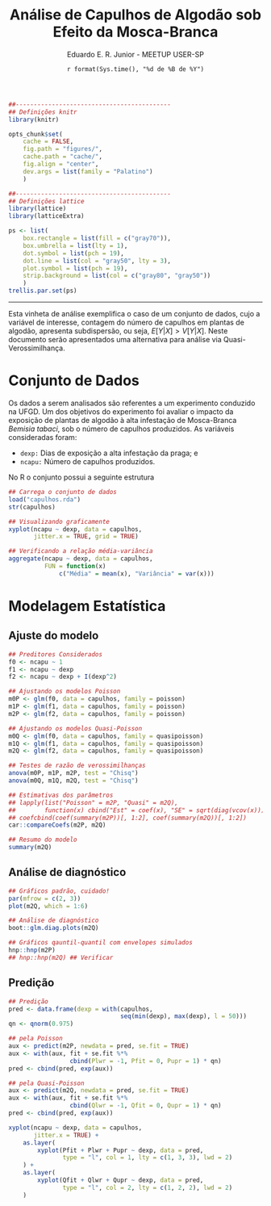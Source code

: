 % Análise de Capulhos de Algodão sob Efeito da Mosca-Branca
% Eduardo E. R. Junior - MEETUP USER-SP
% `r format(Sys.time(), "%d de %B de %Y")`

```r

##-------------------------------------------
## Definições knitr
library(knitr)

opts_chunk$set(
    cache = FALSE,
    fig.path = "figures/",
    cache.path = "cache/",
    fig.align = "center",
    dev.args = list(family = "Palatino")
    )

##-------------------------------------------
## Definições lattice
library(lattice)
library(latticeExtra)

ps <- list(
    box.rectangle = list(fill = c("gray70")),
    box.umbrella = list(lty = 1),
    dot.symbol = list(pch = 19),
    dot.line = list(col = "gray50", lty = 3),
    plot.symbol = list(pch = 19),
    strip.background = list(col = c("gray80", "gray50"))
    )
trellis.par.set(ps)

```

***

Esta vinheta de análise exemplifica o caso de um conjunto de dados, cujo
a variável de interesse, contagem do número de capulhos em plantas de
algodão, apresenta subdispersão, ou seja, $E[Y|X] > V[Y|X]$. Neste
documento serão apresentados uma alternativa para análise via
Quasi-Verossimilhança.

# Conjunto de Dados #

Os dados a serem analisados são referentes a um experimento conduzido na
UFGD. Um dos objetivos do experimento foi avaliar o impacto da exposição
de plantas de algodão à alta infestação de Mosca-Branca _Bemisia
tabaci_, sob o número de capulhos produzidos. As variáveis consideradas
foram:

* `dexp:` Dias de exposição a alta infestação da praga; e
* `ncapu:` Número de capulhos produzidos.

No R o conjunto possui a seguinte estrutura

```r

## Carrega o conjunto de dados
load("capulhos.rda")
str(capulhos)

```

```r

## Visualizando graficamente
xyplot(ncapu ~ dexp, data = capulhos,
       jitter.x = TRUE, grid = TRUE)

## Verificando a relação média-variância
aggregate(ncapu ~ dexp, data = capulhos,
          FUN = function(x)
              c("Média" = mean(x), "Variância" = var(x)))

```

# Modelagem Estatística #

## Ajuste do modelo ##

```r

## Preditores Considerados
f0 <- ncapu ~ 1
f1 <- ncapu ~ dexp
f2 <- ncapu ~ dexp + I(dexp^2)

## Ajustando os modelos Poisson
m0P <- glm(f0, data = capulhos, family = poisson)
m1P <- glm(f1, data = capulhos, family = poisson)
m2P <- glm(f2, data = capulhos, family = poisson)

## Ajustando os modelos Quasi-Poisson
m0Q <- glm(f0, data = capulhos, family = quasipoisson)
m1Q <- glm(f1, data = capulhos, family = quasipoisson)
m2Q <- glm(f2, data = capulhos, family = quasipoisson)

```

```r

## Testes de razão de verossimilhanças
anova(m0P, m1P, m2P, test = "Chisq")
anova(m0Q, m1Q, m2Q, test = "Chisq")

```

```r

## Estimativas dos parâmetros
## lapply(list("Poisson" = m2P, "Quasi" = m2Q),
##        function(x) cbind("Est" = coef(x), "SE" = sqrt(diag(vcov(x)))))
## coefcbind(coef(summary(m2P))[, 1:2], coef(summary(m2Q))[, 1:2])
car::compareCoefs(m2P, m2Q)

```

```r

## Resumo do modelo
summary(m2Q)

```

## Análise de diagnóstico ##

```r

## Gráficos padrão, cuidado!
par(mfrow = c(2, 3))
plot(m2Q, which = 1:6)

## Análise de diagnóstico
boot::glm.diag.plots(m2Q)

## Gráficos qauntil-quantil com envelopes simulados
hnp::hnp(m2P)
## hnp::hnp(m2Q) ## Verificar 

```

## Predição ##

```r

## Predição
pred <- data.frame(dexp = with(capulhos,
                               seq(min(dexp), max(dexp), l = 50)))
qn <- qnorm(0.975)

## pela Poisson
aux <- predict(m2P, newdata = pred, se.fit = TRUE)
aux <- with(aux, fit + se.fit %*%
                 cbind(Plwr = -1, Pfit = 0, Pupr = 1) * qn)
pred <- cbind(pred, exp(aux))

## pela Quasi-Poisson
aux <- predict(m2Q, newdata = pred, se.fit = TRUE)
aux <- with(aux, fit + se.fit %*%
                 cbind(Qlwr = -1, Qfit = 0, Qupr = 1) * qn)
pred <- cbind(pred, exp(aux))

xyplot(ncapu ~ dexp, data = capulhos,
       jitter.x = TRUE) +
    as.layer(
        xyplot(Pfit + Plwr + Pupr ~ dexp, data = pred,
               type = "l", col = 1, lty = c(1, 3, 3), lwd = 2)
    ) +
    as.layer(
        xyplot(Qfit + Qlwr + Qupr ~ dexp, data = pred,
               type = "l", col = 2, lty = c(1, 2, 2), lwd = 2)
    )

```
